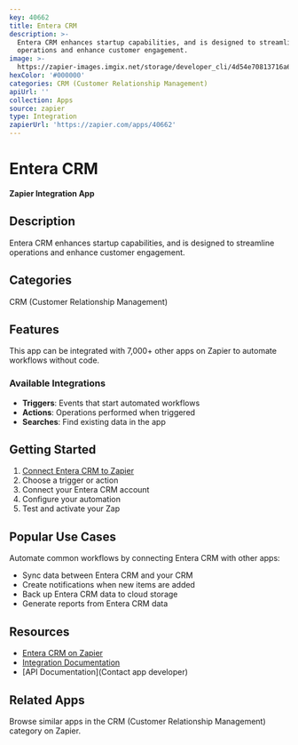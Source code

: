 ```yaml
---
key: 40662
title: Entera CRM
description: >-
  Entera CRM enhances startup capabilities, and is designed to streamline
  operations and enhance customer engagement.
image: >-
  https://zapier-images.imgix.net/storage/developer_cli/4d54e70813716a6599d2244a0f77c4af.png?auto=format%2Ccompress&ixlib=python-3.0.0&q=50
hexColor: '#000000'
categories: CRM (Customer Relationship Management)
apiUrl: ''
collection: Apps
source: zapier
type: Integration
zapierUrl: 'https://zapier.com/apps/40662'
---
```

# Entera CRM

**Zapier Integration App**

## Description

Entera CRM enhances startup capabilities, and is designed to streamline operations and enhance customer engagement.

## Categories

CRM (Customer Relationship Management)

## Features

This app can be integrated with 7,000+ other apps on Zapier to automate workflows without code.

### Available Integrations

- **Triggers**: Events that start automated workflows
- **Actions**: Operations performed when triggered
- **Searches**: Find existing data in the app

## Getting Started

1. [Connect Entera CRM to Zapier](https://zapier.com/apps/40662)
2. Choose a trigger or action
3. Connect your Entera CRM account
4. Configure your automation
5. Test and activate your Zap

## Popular Use Cases

Automate common workflows by connecting Entera CRM with other apps:

- Sync data between Entera CRM and your CRM
- Create notifications when new items are added
- Back up Entera CRM data to cloud storage
- Generate reports from Entera CRM data

## Resources

- [Entera CRM on Zapier](https://zapier.com/apps/40662)
- [Integration Documentation](https://zapier.com/apps/40662/integrations)
- [API Documentation](Contact app developer)

## Related Apps

Browse similar apps in the CRM (Customer Relationship Management) category on Zapier.
